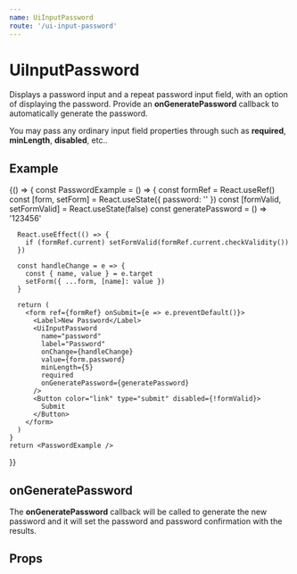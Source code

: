 ```yaml
---
name: UiInputPassword
route: '/ui-input-password'
---
```



# UiInputPassword

Displays a password input and a repeat password input field, with an option of displaying the password. Provide an **onGeneratePassword** callback to automatically generate the password.

You may pass any ordinary input field properties through such as **required**, **minLength**, **disabled**, etc..

## Example

<Playground>
  {() => {
    const PasswordExample = () => {
      const formRef = React.useRef()
      const [form, setForm] = React.useState({ password: '' })
      const [formValid, setFormValid] = React.useState(false)
      const generatePassword = () => '123456'

      React.useEffect(() => {
        if (formRef.current) setFormValid(formRef.current.checkValidity())
      })

      const handleChange = e => {
        const { name, value } = e.target
        setForm({ ...form, [name]: value })
      }

      return (
        <form ref={formRef} onSubmit={e => e.preventDefault()}>
          <Label>New Password</Label>
          <UiInputPassword
            name="password"
            label="Password"
            onChange={handleChange}
            value={form.password}
            minLength={5}
            required
            onGeneratePassword={generatePassword}
          />
          <Button color="link" type="submit" disabled={!formValid}>
            Submit
          </Button>
        </form>
      )
    }
    return <PasswordExample />

}}

</Playground>

## onGeneratePassword

The **onGeneratePassword** callback will be called to generate the new password and it will set the password and password confirmation with the results.

## Props

<Props of={UiInputPassword} />
